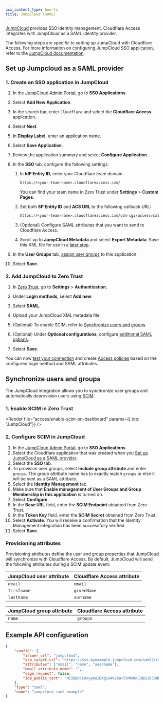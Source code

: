 ```yaml
---
pcx_content_type: how-to
title: JumpCloud (SAML)
---
```



[JumpCloud](https://jumpcloud.com/#platform) provides SSO identity management. Cloudflare Access integrates with JumpCloud as a SAML identity provider.

The following steps are specific to setting up JumpCloud with Cloudflare Access. For more information on configuring JumpCloud SSO application, refer to the [JumpCloud documentation](https://jumpcloud.com/support/integrate-with-cloudflare).

## Set up Jumpcloud as a SAML provider

### 1. Create an SSO application in JumpCloud

1. In the [JumpCloud Admin Portal](https://console.jumpcloud.com/#/home), go to **SSO Applications**.

2. Select **Add New Application**.

3. In the search bar, enter `Cloudflare` and select the **Cloudflare Access** application.

4. Select **Next**.

5. In **Display Label**, enter an application name.

6. Select **Save Application**.

7. Review the application summary and select **Configure Application**.

8. In the **SSO** tab, configure the following settings:
	1. In **IdP Entity ID**, enter your Cloudflare team domain:

		```txt
		https://<your-team-name>.cloudflareaccess.com/
		```
		You can find your team name in Zero Trust under **Settings** > **Custom Pages**.

	2. Set both **SP Entity ID** and **ACS URL** to the following callback URL:

		```txt
		https://<your-team-name>.cloudflareaccess.com/cdn-cgi/access/callback
		```
	3. (Optional) Configure SAML attributes that you want to send to Cloudflare Access.

	4. Scroll up to **JumpCloud Metadata** and select **Export Metadata**. Save this XML file for use in a [later step](#2-add-jumpcloud-to-zero-trust).

9. In the **User Groups** tab, [assign user groups](https://jumpcloud.com/support/get-started-applications-saml-sso#managing-employee-access-to-applications) to this application.

10. Select **Save**.

### 2. Add JumpCloud to Zero Trust

1. In [Zero Trust](https://one.dash.cloudflare.com/), go to **Settings** > **Authentication**.

2. Under **Login methods**, select **Add new**.

3. Select **SAML**.

4. Upload your JumpCloud XML metadata file.

5. (Optional) To enable SCIM, refer to [Synchronize users and groups](#synchronize-users-and-groups).

6. (Optional) Under **Optional configurations**, configure [additional SAML options](#optional-configurations).

7. Select **Save**.

You can now [test your connection](/cloudflare-one/identity/idp-integration/#test-idps-in-zero-trust) and create [Access policies](/cloudflare-one/policies/access/) based on the configured login method and SAML attributes.

## Synchronize users and groups

The JumpCloud integration allows you to synchronize user groups and automatically deprovision users using [SCIM](/cloudflare-one/identity/users/scim/).

### 1. Enable SCIM in Zero Trust

<Render
	file="access/enable-scim-on-dashboard"
	params={{ idp: "JumpCloud"}}
/>

### 2. Configure SCIM in JumpCloud

1. In the [JumpCloud Admin Portal](https://console.jumpcloud.com/#/home), go to **SSO Applications**.
2. Select the Cloudflare application that was created when you [Set up JumpCloud as a SAML provider](/cloudflare-one/identity/idp-integration/jumpcloud-saml/#set-up-jumpcloud-as-a-saml-provider).
3. Select the **SSO** tab.
3. To provision user groups, select **Include group attribute** and enter `groups`. The group attribute name has to exactly match `groups` or else it will be sent as a SAML attribute.
5. Select the **Identity Management** tab.
6. Make sure that **Enable management of User Groups and Group Membership in this application** is turned on.
7. Select **Configure**.
8. In the **Base URL** field, enter the **SCIM Endpoint** obtained from Zero Trust.
9. In the **Token Key** field, enter the **SCIM Secret** obtained from Zero Trust.
10. Select **Activate**. You will receive a confirmation that the Identity Management integration has been successfully verified.
11. Select **Save**.

<Render file="access/verify-scim-provisioning"/>

### Provisioning attributes

Provisioning attributes define the user and group properties that JumpCloud will synchronize with Cloudflare Access. By default, JumpCloud will send the following attributes during a SCIM update event:

| JumpCloud user attribute| Cloudflare Access attribute |
| ------------------ | ----------------------- |
| `email` 					 | `email`            |
| `firstname`        | `givenName`        |
| `lastname`         | `surname`          |

| JumpCloud group attribute | Cloudflare Access attribute |
| ------------------ | ----------------------- |
| `name` 					   | `groups`            |

## Example API configuration

```json
{
	"config": {
		"issuer_url": "jumpcloud",
		"sso_target_url": "https://sso.myexample.jumpcloud.com/saml2/cloudflareaccess",
		"attributes": ["email", "name", "username"],
		"email_attribute_name": "",
		"sign_request": false,
		"idp_public_cert": "MIIDpDCCAoygAwIBAgIGAV2ka+55MA0GCSqGSIb3DQEBCwUAMIGSMQswCQYDVQQGEwJVUzETMBEG\nA1UEC.....GF/Q2/MHadws97cZg\nuTnQyuOqPuHbnN83d/2l1NSYKCbHt24o"
	},
	"type": "saml",
	"name": "jumpcloud saml example"
}
```
